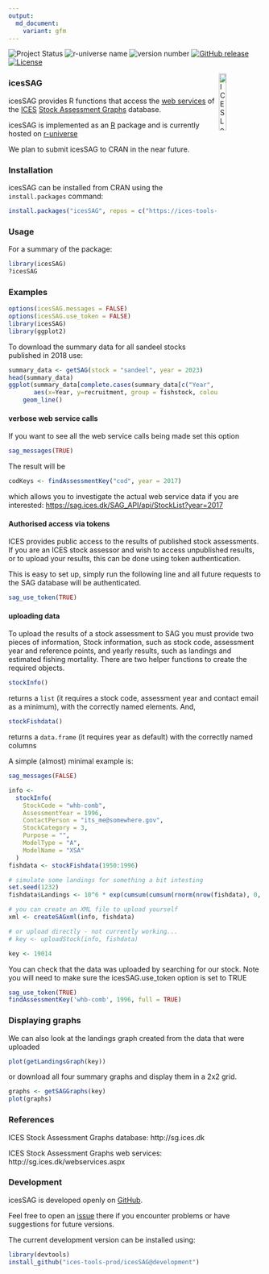 ```yaml
---
output:
  md_document:
    variant: gfm
---
```

![Project Status](https://www.repostatus.org/badges/latest/active.svg)
![r-universe name](https://ices-tools-prod.r-universe.dev/badges/:name)
![version number](https://ices-tools-prod.r-universe.dev/badges/icesSAG)
[![GitHub release](https://img.shields.io/github/release/ices-tools-prod/icesSAG.svg?maxAge=6000)]()
[![License](https://img.shields.io/badge/license-GPL%20(%3E%3D%202)-blue.svg)](https://www.gnu.org/licenses/gpl-3.0.en.html)

<!---
[![CRAN Status](http://r-pkg.org/badges/version/icesSAG)](https://cran.r-project.org/package=icesSAG)
[![CRAN Monthly](http://cranlogs.r-pkg.org/badges/icesSAG)](https://cran.r-project.org/package=icesSAG)
[![CRAN Total](http://cranlogs.r-pkg.org/badges/grand-total/icesSAG)](https://cran.r-project.org/package=icesSAG)
--->

[<img align="right" alt="ICES Logo" width="17%" height="17%" src="http://ices.dk/_layouts/15/1033/images/icesimg/iceslogo.png">](http://ices.dk)

### icesSAG

icesSAG provides R functions that access the
[web services](http://sg.ices.dk/webservices.aspx) of the [ICES](http://ices.dk)
[Stock Assessment Graphs](http://sg.ices.dk) database.

icesSAG is implemented as an [R](https://www.r-project.org) package and
is currently hosted on [r-universe](https://ices-tools-prod.r-universe.dev)

We plan to submit icesSAG to CRAN in the near future.

<!---
available on [CRAN](https://cran.r-project.org/package=icesSAG).
--->

### Installation


icesSAG can be installed from CRAN using the `install.packages` command:

```r
install.packages("icesSAG", repos = c("https://ices-tools-prod.r-universe.dev", "https://cloud.r-project.org"))
```

### Usage


For a summary of the package:

```r
library(icesSAG)
?icesSAG
```

### Examples

```r
options(icesSAG.messages = FALSE)
options(icesSAG.use_token = FALSE)
library(icesSAG)
library(ggplot2)
```

To download the summary data for all sandeel stocks published in 2018 use:
```r
summary_data <- getSAG(stock = "sandeel", year = 2023)
head(summary_data)
ggplot(summary_data[complete.cases(summary_data[c("Year", "recruitment")]),],
       aes(x=Year, y=recruitment, group = fishstock, colour = fishstock)) +
    geom_line()
```


#### verbose web service calls

If you want to see all the web service calls being made set this option

```r
sag_messages(TRUE)
```

The result will be

```r
codKeys <- findAssessmentKey("cod", year = 2017)
```

which allows you to investigate the actual web service data if you are interested:
[https://sag.ices.dk/SAG_API/api/StockList?year=2017](https://sag.ices.dk/SAG_API/api/StockList?year=2017)


#### Authorised access via tokens

ICES provides public access to the results of published stock assessments.  If you are an ICES stock assessor and wish to access unpublished results, or to upload your results, this can be done using token authentication.

This is easy to set up, simply run the following line and all future requests to the SAG database will be authenticated.

```r
sag_use_token(TRUE)
```

#### uploading data

To upload the results of a stock assessment to SAG you must provide two pieces of information, Stock information, such as stock code, assessment year and reference points, and yearly results, such as landings and estimated fishing mortality.  There are two helper functions to create the required objects.

```r
stockInfo()
```

returns a `list` (it requires a stock code, assessment year and contact email as a minimum), with the correctly named elements.  And,

```r
stockFishdata()
```

returns a `data.frame` (it requires year as default) with the correctly named columns

A simple (almost) minimal example is:

```r
sag_messages(FALSE)
```

```r
info <-
  stockInfo(
    StockCode = "whb-comb",
    AssessmentYear = 1996,
    ContactPerson = "its_me@somewhere.gov",
    StockCategory = 3,
    Purpose = "",
    ModelType = "A",
    ModelName = "XSA"
  )
fishdata <- stockFishdata(1950:1996)

# simulate some landings for something a bit intesting
set.seed(1232)
fishdata$Landings <- 10^6 * exp(cumsum(cumsum(rnorm(nrow(fishdata), 0, 0.1))))

# you can create an XML file to upload yourself
xml <- createSAGxml(info, fishdata)

# or upload directly - not currently working...
# key <- uploadStock(info, fishdata)
```

```r
key <- 19014
```

You can check that the data was uploaded by searching for our stock. Note you will need to make sure the icesSAG.use_token option is set to TRUE

```r
sag_use_token(TRUE)
findAssessmentKey('whb-comb', 1996, full = TRUE)
```

### Displaying graphs

We can also look at the landings graph created from the data that were uploaded

```r
plot(getLandingsGraph(key))
```

or download all four summary graphs and display them in a 2x2 grid.

```r
graphs <- getSAGGraphs(key)
plot(graphs)
```


### References

ICES Stock Assessment Graphs database:
http://sg.ices.dk

ICES Stock Assessment Graphs web services:
http://sg.ices.dk/webservices.aspx

### Development

icesSAG is developed openly on
[GitHub](https://github.com/ices-tools-prod/icesSAG).

Feel free to open an [issue](https://github.com/ices-tools-prod/icesSAG/issues)
there if you encounter problems or have suggestions for future versions.

The current development version can be installed using:

```R
library(devtools)
install_github("ices-tools-prod/icesSAG@development")
```
